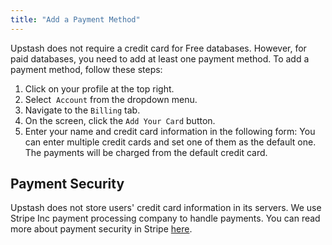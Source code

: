 ```yaml
---
title: "Add a Payment Method"
---
```

Upstash does not require a credit card for Free databases. However, for paid databases, you need to add at least one payment method. To add a payment method, follow these steps:
1. Click on your profile at the top right.
2. Select  `Account` from the dropdown menu.
3. Navigate to the `Billing` tab.
4. On the screen, click the `Add Your Card` button.
5. Enter your name and credit card information in the following form:
You can enter multiple credit cards and set one of them as the default one. The
payments will be charged from the default credit card.
## Payment Security
Upstash does not store users' credit card information in its servers. We use
Stripe Inc payment processing company to handle payments. You can read more
about payment security in Stripe
[here](https://stripe.com/docs/security/stripe).